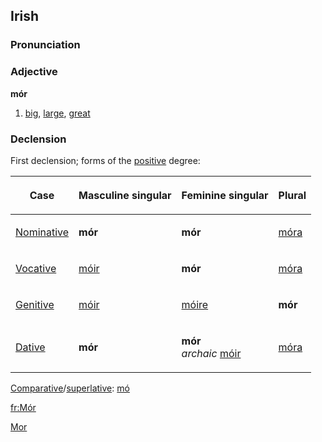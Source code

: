 ==Irish==
===Pronunciation===
{{IPA|[moːr]}}
===Adjective===
'''mór'''
#[[big]], [[large]], [[great]]

===Declension===
First declension; forms of the [[positive]] degree:
{|{{prettytable100}}
!Case
!Masculine singular
!Feminine singular
!Plural
|-
| [[Nominative]]
| '''mór'''
| '''mór'''
| [[móra]]
|-
| [[Vocative]]
| [[móir]]
| '''mór'''
| [[móra]]
|-
| [[Genitive]]
| [[móir]]
| [[móire]]
| '''mór'''
|-
| [[Dative]]
| '''mór'''
| '''mór'''<br>''archaic'' [[móir]]
| [[móra]]
|}
[[Comparative]]/[[superlative]]: [[mó]]

[[Category:Irish language|Mor]]

[[fr:Mór]]